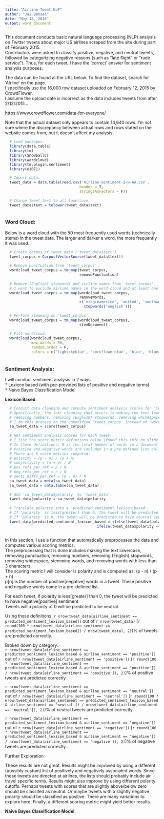 ```yaml
---
title: "Airline Tweet NLP"
author: "Jai Bansal"
date: "May 18, 2016"
output: word_document
---
```


This document conducts basic natural language processing (NLP) analysis on Twitter tweets about major US airlines scraped from the site during part of February 2015.  
Contributors were asked to classify positive, negative, and neutral tweets, followed by categorizing negative reasons (such as "late flight" or "rude service").
Thus, for each tweet, I have the 'correct' answer for sentiment analysis purposes.

The data can be found at the URL below. To find the dataset, search for 'Airline' on the page.  
I specifically use the 16,000 row dataset uploaded on February 12, 2015 by CrowdFlower.  
I assume the upload date is incorrect as the data includes tweets from after 2/12/2015...  

https://www.crowdflower.com/data-for-everyone/

Note that the actual dataset only appears to contain 14,640 rows. I'm not sure where the discrepancy between actual rows and rows stated on the website comes from, but it doesn't affect my analysis.

```r
  
  # Load packages.
  library(data.table)
  library(tm)
  library(SnowballC)
  library(wordcloud)
  library(tm.plugin.sentiment)
  library(e1071)

  # Import data.
  tweet_data = data.table(read.csv('Airline-Sentiment-2-w-AA.csv', 
                                  header = T, 
                                  stringsAsFactors = F))
  
  # Change tweet text to all lowercase.
  tweet_data$text = tolower(tweet_data$text)
  
```

### Word Cloud:

Below is a word cloud with the 50 most frequently used words (technically stems) in the tweet data. 
The larger and darker a word, the more frequently it was used.

```r
  
  # Create corpus of tweet data ('tweet_data$text').
  tweet_corpus = Corpus(VectorSource(tweet_data$text))
  
  # Remove punctuation from 'tweet_corpus'.
  wordcloud_tweet_corpus = tm_map(tweet_corpus, 
                                  removePunctuation)
  
  # Remove (English) stopwords and airline names from 'tweet_corpus'.
  # I want to exclude airline names in the word cloud and at least one airline name is likely to be in every tweet.
  wordcloud_tweet_corpus = tm_map(wordcloud_tweet_corpus, 
                                  removeWords, 
                                  c('virginamerica', 'united', 'southwestair', 'jetblue', 'usairways', 'americanair', 
                                    stopwords('english')))
  
  # Perform stemming on 'tweet_corpus'.
  wordcloud_tweet_corpus = tm_map(wordcloud_tweet_corpus, 
                                  stemDocument)
  
  # Plot wordcloud.
  wordcloud(wordcloud_tweet_corpus,
            max.words = 50,
            random.order = F, 
            colors = c('lightskyblue', 'cornflowerblue', 'blue', 'blue4'))
  
```

### Sentiment Analysis:

I will conduct sentiment analysis in 2 ways.  
* Lexicon based (with pre-provided lists of positive and negative terms)   
* Naive Bayes Classification Model

**Lexicon Based**:

```r
  
  # Conduct data cleaning and compute sentiment analysis scores for 'tweet_data'.
  # Specifically, the text cleaning that occurs is making the text lowercase, removing punctuation, 
  # removing numbers, removing (English) stopwords, removing whitespace, stemming words, and removing words with less than 3 characters.
  # I do this process on the unmodified 'tweet_corpus' instead of 'wordcloud_tweet_corpus' which has already been preprocessed to some extent.
  sa_tweet_data = score(tweet_corpus)
  
  # Get sentiment analysis scores for each tweet.
  # I list the score metric defintions below (found this info on slide 36: http://statmath.wu.ac.at/courses/SNLP/Presentations/DA-Sentiment.pdf)
  # In these definitions, N is the total number of words in a document and p[n] is the number of positive[negative] words in a document.
  # Positive and negative words are included in a pre-defined list called 'dic_gi'.
  # There are 5 score metrics computed:
  # polarity = (p - n) / (p + n)
  # subjectivity = (n + p) / N
  # pos_refs_per_ref = p / N
  # neg_refs_per_ref = n / N
  # senti_diffs_per_ref = (p - n) / N
  sa_tweet_data = meta(sa_tweet_data)
  sa_tweet_data = data.table(sa_tweet_data)
  
  # Add 'sa_tweet_data$polarity' to 'tweet_data'.
  tweet_data$polarity = sa_tweet_data$polarity
  
  # Translate polarity into a 'predicted_sentiment_lexicon_based'.
  # If 'polarity' is less[greater] than 0, the tweet will be predicted to have negative[positive] sentiment.
  # If 'polarity' is 0, the tweet will be predicted to have neutral sentiment.
  tweet_data$predicted_sentiment_lexicon_based = ifelse(tweet_data$polarity < 0, 'negative', 
                                          ifelse(tweet_data$polarity == 0, 'neutral', 'positive'))
  
```

In this section, I use a function that automatically preprocesses the data and computes various scoring metrics.  
The preprocessing that is done includes making the text lowercase, removing punctuation, removing numbers, removing (English) stopwords, removing whitespace, stemming words, and removing words with less than 3 characters.  
The scoring metric I will consider is polarity and is computed as: (p - n) / (p + n)  
p[n] is the number of positive[negative] words in a tweet. These positive and negative words come in a pre-defined list.

For each tweet, if polarity is less[greater] than 0, the tweet will be predicted to have negative[positive] sentiment.  
Tweets will a polarity of 0 will be predicted to be neutral.

Using these definitions, `r nrow(tweet_data[airline_sentiment == predicted_sentiment_lexicon_based])` out of `r nrow(tweet_data)` (`r round(100 * nrow(tweet_data[airline_sentiment == predicted_sentiment_lexicon_based]) / nrow(tweet_data), 2)`)% of tweets are predicted correctly.

Broken down by category:   
`r nrow(tweet_data[airline_sentiment == predicted_sentiment_lexicon_based & airline_sentiment == 'positive'])` out of `r nrow(tweet_data[airline_sentiment == 'positive'])` (`r round(100 * nrow(tweet_data[airline_sentiment == predicted_sentiment_lexicon_based & airline_sentiment == 'positive']) / nrow(tweet_data[airline_sentiment == 'positive']), 2)`)% of positive tweets are predicted correctly.

`r nrow(tweet_data[airline_sentiment == predicted_sentiment_lexicon_based & airline_sentiment == 'neutral'])` out of `r nrow(tweet_data[airline_sentiment == 'neutral'])` (`r round(100 * nrow(tweet_data[airline_sentiment == predicted_sentiment_lexicon_based & airline_sentiment == 'neutral']) / nrow(tweet_data[airline_sentiment == 'neutral']), 2)`)% of neutral tweets are predicted correctly.

`r nrow(tweet_data[airline_sentiment == predicted_sentiment_lexicon_based & airline_sentiment == 'negative'])` out of `r nrow(tweet_data[airline_sentiment == 'negative'])` (`r round(100 * nrow(tweet_data[airline_sentiment == predicted_sentiment_lexicon_based & airline_sentiment == 'negative']) / nrow(tweet_data[airline_sentiment == 'negative']), 2)`)% of negative tweets are predicted correctly.

Further Exploration:  

These results are not great. Results might be improved by using a different (possibly custom) list of positively and negatively associated words. Since these tweets are directed at airlines, the lists should probably include air travel specific terms. Results might also improve by using different polarity cutoffs. Perhaps tweets with scores that are slightly above/below zero should be classifed as neutral. Or maybe tweets with a slightly negative polarity should be classified as positive. There are many variations to explore here. Finally, a different scoring metric might yield better results.

**Naive Bayes Classification Model**:

```r
  
  
    
```


